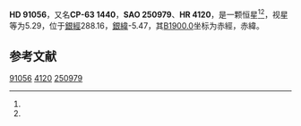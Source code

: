 {{Starbox begin
| name = HD 91056
}}
{{Starbox observe
| epoch = [[J2000.0|J2000.0]]
| constell = {{星座名待查}}<ref name=SIMBAD>{{cite web
 | url=http://simbad.u-strasbg.fr/simbad/sim-id?Ident=HR+4120
 | title=Pulsating variable Star
 | publisher=Centre de Données astronomiques de Strasbourg
 | work=SIMBAD
 | accessdate=2012-07-13
 | archive-date=2016-03-17
 | archive-url=https://web.archive.org/web/20160317064856/http://simbad.u-strasbg.fr/simbad/sim-id?Ident=HR+4120
 | dead-url=no
 }}</ref><ref name=DATA>{{cite web
 | url=http://vizier.u-strasbg.fr/viz-bin/VizieR-5?-out.add=.&-source=5050&-corr=PK=HR&-out.max=9999&HR=4120
 | title=VizieR Detailed Page
 | accessdate=2012-07-13
 | archive-date=2016-03-04
 | archive-url=https://web.archive.org/web/20160304201246/http://vizier.u-strasbg.fr/viz-bin/VizieR-5?-out.add=.&-source=5050&-corr=PK=HR&-out.max=9999&HR=4120
 | dead-url=no
 }}</ref>
| 星官 = 
| ra = {{RA|10|28|52.6}}<ref name=SIMBAD /><ref name=DATA />
| dec = {{DEC|-64|10|20}}<ref name=SIMBAD /><ref name=DATA />
| appmag_v = 5.29<ref name=SIMBAD /><ref name=DATA />
}}
{{Starbox character
| class = M0III<ref name=SIMBAD /><ref name=DATA />
| b-v = 1.86<ref name=SIMBAD /><ref name=DATA />
| u-b = 2.1<ref name=SIMBAD /><ref name=DATA />
| r-i = <ref name=SIMBAD /><ref name=DATA />
| variable = 
}}
{{Starbox astrometry
| radial_v = 2.1
| prop_mo_ra = -3
| parallax = 0.01
| p_error = 
}}
{{Starbox catalog
| names =CP-63 1440，[[SAO星表|SAO]] 250979，[[HD星表|HD]] 91056，[[HR星表|HR]] 4120}}
{{Starbox reference |Simbad=HR+4120}}
{{Starbox end}}

'''HD 91056'''，又名'''CP-63 1440'''，'''SAO 250979'''、'''HR 4120'''，是一颗恒星<ref name=SIMBAD /><ref name=DATA />，视星等为5.29，位于[[銀道座標系|銀經]]288.16，[[銀道座標系|銀緯]]-5.47，其[[B1900.0|B1900.0]]坐标为赤經{{RA|10|25|33}}，赤緯{{DEC|-63|-5.47|38}}。

== 参考文献 ==
{{reflist}}

{{star-stub}}

[[Category:HD和HDE天體|91056]]
[[Category:HR天體|4120]]
[[Category:SAO天體|250979]]